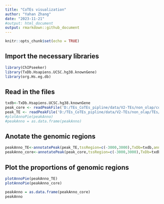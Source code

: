 ```yaml
---
title: "CoTEs visualization"
author: "Yahan Zhang"
date: "2023-11-21"
#output: html_document
output: rmarkdown::github_document
---
```


```r
knitr::opts_chunk$set(echo = TRUE)
```

## Import the necessary libraries

```r
library(ChIPseeker)
library(TxDb.Hsapiens.UCSC.hg38.knownGene)
library(org.Hs.eg.db)
```

## Read in the files
```r
txdb<-TxDb.Hsapiens.UCSC.hg38.knownGene
peak_core <- readPeakFile('D:/TEs_CoTEs_pipline/data/V2-TEs/non_olap/cores1000/542_L1MA1_Merged.bed')
peak_TE <- readPeakFile('D:/TEs_CoTEs_pipline/data/V2-TEs/non_olap/TEs/542_L1MA1_Merged.bed')
#plotAnnoPie(peakAnno)
#peakAnno = as.data.frame(peakAnno)
```

## Anotate the genomic regions
```r
peakAnno_TE<-annotatePeak(peak_TE,tssRegion=c(-3000,3000),TxDb=txdb,annoDb="org.Hs.eg.db")
peakAnno_core<-annotatePeak(peak_core,tssRegion=c(-3000,3000),TxDb=txdb,annoDb="org.Hs.eg.db")
```

## Plot the proportions of genomic regions
```r
plotAnnoPie(peakAnno_TE)
plotAnnoPie(peakAnno_core)
```

```r
peakAnno = as.data.frame(peakAnno_core)
peakAnno
```

